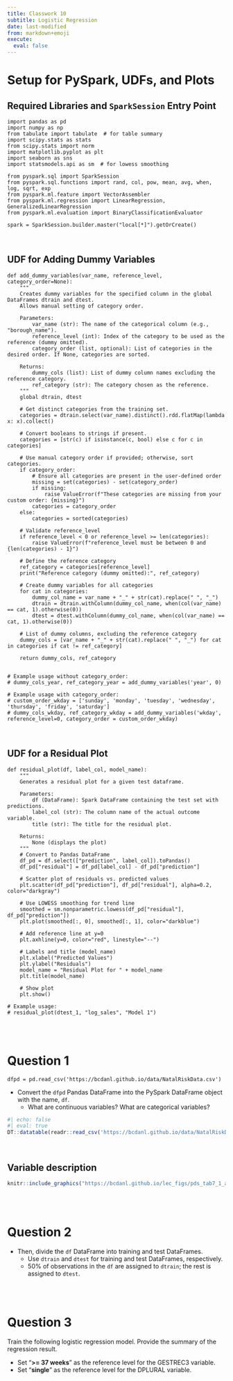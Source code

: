 ```yaml
---
title: Classwork 10
subtitle: Logistic Regression
date: last-modified
from: markdown+emoji
execute: 
  eval: false
---
```


# Setup for PySpark, UDFs, and Plots
## Required Libraries and `SparkSession` Entry Point
```.python
import pandas as pd
import numpy as np
from tabulate import tabulate  # for table summary
import scipy.stats as stats
from scipy.stats import norm
import matplotlib.pyplot as plt
import seaborn as sns
import statsmodels.api as sm  # for lowess smoothing

from pyspark.sql import SparkSession
from pyspark.sql.functions import rand, col, pow, mean, avg, when, log, sqrt, exp
from pyspark.ml.feature import VectorAssembler
from pyspark.ml.regression import LinearRegression, GeneralizedLinearRegression
from pyspark.ml.evaluation import BinaryClassificationEvaluator

spark = SparkSession.builder.master("local[*]").getOrCreate()
```

<br>


## UDF for Adding Dummy Variables
```.python
def add_dummy_variables(var_name, reference_level, category_order=None):
    """
    Creates dummy variables for the specified column in the global DataFrames dtrain and dtest.
    Allows manual setting of category order.

    Parameters:
        var_name (str): The name of the categorical column (e.g., "borough_name").
        reference_level (int): Index of the category to be used as the reference (dummy omitted).
        category_order (list, optional): List of categories in the desired order. If None, categories are sorted.

    Returns:
        dummy_cols (list): List of dummy column names excluding the reference category.
        ref_category (str): The category chosen as the reference.
    """
    global dtrain, dtest

    # Get distinct categories from the training set.
    categories = dtrain.select(var_name).distinct().rdd.flatMap(lambda x: x).collect()

    # Convert booleans to strings if present.
    categories = [str(c) if isinstance(c, bool) else c for c in categories]

    # Use manual category order if provided; otherwise, sort categories.
    if category_order:
        # Ensure all categories are present in the user-defined order
        missing = set(categories) - set(category_order)
        if missing:
            raise ValueError(f"These categories are missing from your custom order: {missing}")
        categories = category_order
    else:
        categories = sorted(categories)

    # Validate reference_level
    if reference_level < 0 or reference_level >= len(categories):
        raise ValueError(f"reference_level must be between 0 and {len(categories) - 1}")

    # Define the reference category
    ref_category = categories[reference_level]
    print("Reference category (dummy omitted):", ref_category)

    # Create dummy variables for all categories
    for cat in categories:
        dummy_col_name = var_name + "_" + str(cat).replace(" ", "_")
        dtrain = dtrain.withColumn(dummy_col_name, when(col(var_name) == cat, 1).otherwise(0))
        dtest = dtest.withColumn(dummy_col_name, when(col(var_name) == cat, 1).otherwise(0))

    # List of dummy columns, excluding the reference category
    dummy_cols = [var_name + "_" + str(cat).replace(" ", "_") for cat in categories if cat != ref_category]

    return dummy_cols, ref_category


# Example usage without category_order:
# dummy_cols_year, ref_category_year = add_dummy_variables('year', 0)

# Example usage with category_order:
# custom_order_wkday = ['sunday', 'monday', 'tuesday', 'wednesday', 'thursday', 'friday', 'saturday']
# dummy_cols_wkday, ref_category_wkday = add_dummy_variables('wkday', reference_level=0, category_order = custom_order_wkday)
```


<br>

## UDF for a Residual Plot

```.python
def residual_plot(df, label_col, model_name):
    """
    Generates a residual plot for a given test dataframe.

    Parameters:
        df (DataFrame): Spark DataFrame containing the test set with predictions.
        label_col (str): The column name of the actual outcome variable.
        title (str): The title for the residual plot.

    Returns:
        None (displays the plot)
    """
    # Convert to Pandas DataFrame
    df_pd = df.select(["prediction", label_col]).toPandas()
    df_pd["residual"] = df_pd[label_col] - df_pd["prediction"]

    # Scatter plot of residuals vs. predicted values
    plt.scatter(df_pd["prediction"], df_pd["residual"], alpha=0.2, color="darkgray")

    # Use LOWESS smoothing for trend line
    smoothed = sm.nonparametric.lowess(df_pd["residual"], df_pd["prediction"])
    plt.plot(smoothed[:, 0], smoothed[:, 1], color="darkblue")

    # Add reference line at y=0
    plt.axhline(y=0, color="red", linestyle="--")

    # Labels and title (model_name)
    plt.xlabel("Predicted Values")
    plt.ylabel("Residuals")
    model_name = "Residual Plot for " + model_name
    plt.title(model_name)

    # Show plot
    plt.show()

# Example usage:
# residual_plot(dtest_1, "log_sales", "Model 1")
```

<br><br>

# Question 1
```.python
dfpd = pd.read_csv('https://bcdanl.github.io/data/NatalRiskData.csv')
```

- Convert the `dfpd` Pandas DataFrame into the PySpark DataFrame object with the name, `df`. 
  - What are continuous variables? What are categorical variables?

```r
#| echo: false
#| eval: true
DT::datatable(readr::read_csv('https://bcdanl.github.io/data/NatalRiskData.csv'))
```

<br>

## Variable description 

```r
knitr::include_graphics("https://bcdanl.github.io/lec_figs/pds_tab7_1_all.png")
```



<br><br>


# Question 2 
- Then, divide the `df` DataFrame into training and test DataFrames.
  - Use `dtrain` and `dtest` for training and test DataFrames, respectively.
  - 50% of observations in the `df` are assigned to `dtrain`; the rest is assigned to `dtest`.
  

<br><br>

# Question 3 
Train the following logistic regression model. Provide the summary of the regression result.

- Set "**>= 37 weeks**" as the reference level for the $\text{GESTREC3}$ variable.
- Set "**single**" as the reference level for the $\text{DPLURAL}$ variable.

